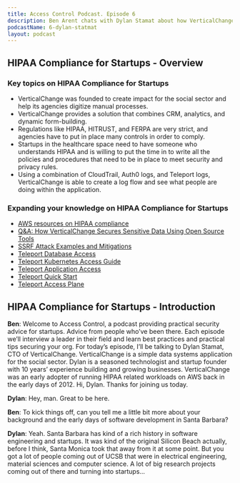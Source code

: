 ```yaml
---
title: Access Control Podcast. Episode 6
description: Ben Arent chats with Dylan Stamat about how VerticalChange helps startups achieve HIPAA Compliance.
podcastName: 6-dylan-statmat
layout: podcast
---
```


## HIPAA Compliance for Startups - Overview
### Key topics on HIPAA Compliance for Startups
- VerticalChange was founded to create impact for the social sector and help its agencies digitize manual processes.
- VerticalChange provides a solution that combines CRM, analytics, and dynamic form-building.
- Regulations like HIPAA, HITRUST, and FERPA are very strict, and agencies have to put in place many controls in order to comply.
- Startups in the healthcare space need to have someone who understands HIPAA and is willing to put the time in to write all the policies and procedures that need to be in place to meet security and privacy rules.
- Using a combination of CloudTrail, Auth0 logs, and Teleport logs, VerticalChange is able to create a log flow and see what people are doing within the application.

### Expanding your knowledge on HIPAA Compliance for Startups
- [AWS resources on HIPAA compliance](https://aws.amazon.com/compliance/hipaa-compliance/)
- [Q&A: How VerticalChange Secures Sensitive Data Using Open Source Tools](https://thenewstack.io/qa-how-verticalchange-secures-sensitive-data-using-open-source-tools/)
- [SSRF Attack Examples and Mitigations](/blog/ssrf-attacks/)
- [Teleport Database Access](/docs/database-access/introduction/)
- [Teleport Kubernetes Access Guide](/kubernetes-access/)
- [Teleport Application Access](/application-access/)
- [Teleport Quick Start](/docs/quickstart/)
- [Teleport Access Plane](/)

## HIPAA Compliance for Startups - Introduction
**Ben**: Welcome to Access Control, a podcast providing practical security advice for startups. Advice from people who’ve been there. Each episode we’ll interview a leader in their field and learn best practices and practical tips securing your org. For today’s episode, I’ll be talking to Dylan Stamat, CTO of VerticalChange. VerticalChange is a simple data systems application for the social sector. Dylan is a seasoned technologist and startup founder with 10 years’ experience building and growing businesses. VerticalChange was an early adopter of running HIPAA related workloads on AWS back in the early days of 2012. Hi, Dylan. Thanks for joining us today.

**Dylan**: Hey, man. Great to be here.

**Ben**: To kick things off, can you tell me a little bit more about your background and the early days of software development in Santa Barbara?

**Dylan**: Yeah. Santa Barbara has kind of a rich history in software engineering and startups. It was kind of the original Silicon Beach actually, before I think, Santa Monica took that away from it at some point. But you got a lot of people coming out of UCSB that were in electrical engineering, material sciences and computer science. A lot of big research projects coming out of there and turning into startups...
